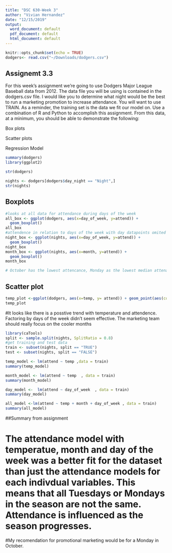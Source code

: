 ```yaml
---
title: "DSC 630-Week 3"
author: "Vivian Hernandez"
date: "12/15/2019"
output:
  word_document: default
  pdf_document: default
  html_document: default
---
```


```r
knitr::opts_chunk$set(echo = TRUE)
dodgers<- read.csv("~/Downloads/dodgers.csv")
```

## Assignemt 3.3
For this week’s assignment we're going to use Dodgers Major League Baseball data from 2012. The data file you will be using is contained in the dodgers.csv file. I would like you to determine what night would be the best to run a marketing promotion to increase attendance. You will want to use TRAIN. As a reminder, the training set is the data we fit our model on. Use a combination of R and Python to accomplish this assignment. From this data, at a minimum, you should be able to demonstrate the following:

Box plots

Scatter plots

Regression Model

```r
summary(dodgers)
library(ggplot2)
```


```r
str(dodgers)
```

```r
nights <- dodgers[dodgers$day_night == "Night",]
str(nights)
```
## Boxplots

```r
#looks at all data for attendance during days of the week
all_box <- ggplot(dodgers, aes(x=day_of_week, y=attend)) + 
  geom_boxplot()
all_box
#attendence in relation to days of the week with day datapoints omited
night_box <- ggplot(nights, aes(x=day_of_week, y=attend)) + 
  geom_boxplot()
night_box
month_box <- ggplot(nights, aes(x=month, y=attend)) + 
  geom_boxplot()
month_box

# October has the lowest attencance, Monday as the lowest median attenance
```
## Scatter plot


```r
temp_plot <-ggplot(dodgers, aes(x=temp, y= attend)) + geom_point(aes(color=day_of_week)) + ggtitle("Attendence vs Temperature")
temp_plot
```

#It looks like there is a posstive trend with temperature and attendence. Factoring by days of the week didn't seem effective. The marketing team should really focus on the cooler months

```r
library(caTools)
split <- sample.split(nights, SplitRatio = 0.8)
#get training and test data
train <- subset(nights, split == "TRUE")
test <- subset(nights, split == "FALSE")

temp_model <- lm(attend ~ temp ,data = train)
summary(temp_model)

month_model <- lm(attend ~ temp  , data = train)
summary(month_model)

day_model <-  lm(attend ~ day_of_week  , data = train)
summary(day_model)

all_model <-lm(attend ~ temp + month + day_of_week , data = train)
summary(all_model)

```
##Summary from assignment

# The attendance model with temperatue, month and day of the week was a better fit for the dataset than just the attendance models for each indivdual variables. This means that all Tuesdays or Mondays in the season are not the same. Attendance is influenced as the season progresses. 

#My recomendation for promotional marketing would be for a Monday in October.


